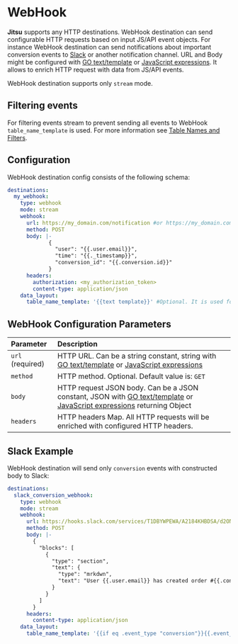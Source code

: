 # WebHook


**Jitsu** supports any HTTP destinations. WebHook destination can send configurable HTTP requests based on input JS/API event objects.
For instance WebHook destination can send notifications about important conversion events to [Slack](https://slack.com/) or another notification channel.
URL and Body might be configured with [GO text/template](https://golang.org/pkg/text/template/) or [JavaScript expressions](/docs/configuration/javascript-expressions). It allows to enrich HTTP request with data from JS/API events.

<Hint>
    WebHook destination supports only <code inline={true}>stream</code> mode.
</Hint>


## Filtering events

For filtering events stream to prevent sending all events to WebHook `table_name_template` is used.
For more information see [Table Names and Filters](/docs/configuration/table-names-and-filters).

## Configuration

WebHook destination config consists of the following schema:

```yaml
destinations:
  my_webhook:
    type: webhook
    mode: stream
    webhook:
      url: https://my_domain.com/notification #or https://my_domain.com/{{.event_type}}/notification
      method: POST
      body: |-
             {
               "user": "{{.user.email}}",
               "time": "{{._timestamp}}",
               "conversion_id": "{{.conversion.id}}"
             }
      headers:
        authorization: <my_authorization_token>
        content-type: application/json
    data_layout:
      table_name_template: '{{text template}}' #Optional. It is used for filtering events.
```

## WebHook Configuration Parameters

| Parameter | Description |
| :--- | :--- |
| `url` (required) | HTTP URL. Can be a string constant, string with [GO text/template](https://golang.org/pkg/text/template/) or [JavaScript expressions](/docs/configuration/javascript-expressions) |
| `method`| HTTP method. Optional. Default value is: `GET`|
| `body`| HTTP request JSON body. Can be a JSON constant, JSON with [GO text/template](https://golang.org/pkg/text/template/) or [JavaScript expressions](/docs/configuration/javascript-expressions) returning Object |
| `headers`| HTTP headers Map. All HTTP requests will be enriched with configured HTTP headers. |

## Slack Example
WebHook destination will send only `conversion` events with constructed body to Slack:

```yaml
destinations:
  slack_conversion_webhook:
    type: webhook
    mode: stream
    webhook:
      url: https://hooks.slack.com/services/T1DBYWPEWA/A2184KHBDSA/d2ONDSao431bF
      method: POST
      body: |-
        {
          "blocks": [
            {
              "type": "section",
              "text": {
                "type": "mrkdwn",
                "text": "User {{.user.email}} has created order #{{.conversion.order_id}}: {{.conversion.price}} {{.conversion.currency}}!"
              }
            }
          ]
        }
      headers:
        content-type: application/json
    data_layout:
      table_name_template: '{{if eq .event_type "conversion"}}{{.event_type}}{{else}}{{end}}' #Consumes only conversions
```